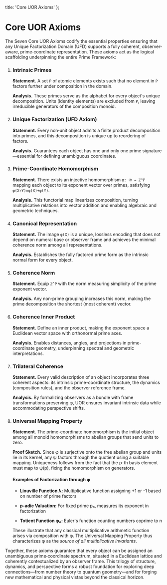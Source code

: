   title: 'Core UOR Axioms'
};

# Core UOR Axioms

The Seven Core UOR Axioms codify the essential properties ensuring
that any Unique Factorization Domain (UFD) supports a fully coherent,
observer‐aware, prime‐coordinate representation. These axioms act as
the logical scaffolding underpinning the entire Prime Framework:

1. ### Intrinsic Primes
   
   **Statement.** A set `P` of atomic elements
   exists such that no element in `P` factors further under
   composition in the domain.
   
   **Analysis.** These primes serve as the alphabet for
   every object's unique decomposition. Units (identity elements) are
   excluded from `P`, leaving irreducible generators of the
   composition monoid.

2. ### Unique Factorization (UFD Axiom)
   
   **Statement.** Every non‑unit object admits a finite
   product decomposition into primes, and this decomposition is unique
   up to reordering of factors.
   
   **Analysis.** Guarantees each object has one and only
   one prime signature—essential for defining unambiguous coordinates.

3. ### Prime-Coordinate Homomorphism
   
   **Statement.** There exists an injective homomorphism
   `φ: 𝒰 → ℤ^P` mapping each object to its exponent
   vector over primes, satisfying `φ(X∘Y)=φ(X)+φ(Y)`.
   
   **Analysis.** This functorial map linearizes
   composition, turning multiplicative relations into vector addition
   and enabling algebraic and geometric techniques.

4. ### Canonical Representation
   
   **Statement.** The image `φ(X)` is a unique,
   lossless encoding that does not depend on numeral base or observer
   frame and achieves the minimal coherence norm among all
   representations.
   
   **Analysis.** Establishes the fully factored prime form
   as the intrinsic normal form for every object.

5. ### Coherence Norm
   
   **Statement.** Equip `ℤ^P` with the
   norm measuring simplicity of the prime exponent vector.
   
   **Analysis.** Any non‑prime grouping increases this
   norm, making the prime decomposition the shortest (most coherent)
   vector.

6. ### Coherence Inner Product
   
   **Statement.** Define
   an inner product, making the exponent space a
   Euclidean vector space with orthonormal prime axes.
   
   **Analysis.** Enables distances, angles, and
   projections in prime-coordinate geometry, underpinning spectral and
   geometric interpretations.

7. ### Trilateral Coherence
   
   **Statement.** Every valid description of an object
   incorporates three coherent aspects: its intrinsic prime-coordinate
   structure, the dynamics (composition rules), and the observer
   reference frame.
   
   **Analysis.** By formalizing observers as a bundle with
   frame transformations preserving φ, UOR ensures invariant intrinsic
   data while accommodating perspective shifts.

8. ### Universal Mapping Property
   
   **Statement.** The prime-coordinate homomorphism is the initial object among all monoid homomorphisms to abelian groups that send units to zero.
   
   **Proof Sketch.** Since φ is surjective onto the free abelian
   group and units lie in its kernel, any ψ factors through the quotient
   using a suitable mapping. Uniqueness follows from the fact that the p-th
   basis element must map to ψ(p), fixing the homomorphism on generators.
   
   #### Examples of Factorization through φ
   
   - **Liouville Function λ:** Multiplicative function assigning +1 or -1 based on number of prime factors
   
   - **p-adic Valuation:** For fixed prime p₀, measures its exponent in factorization
   
   - **Totient Function φ₀:** Euler's function counting numbers coprime to n

   These illustrate that any classical multiplicative arithmetic function
   arises via composition with φ. The Universal Mapping Property thus
   characterizes φ as the *source of all multiplicative invariants*.

Together, these axioms guarantee that every object can be
assigned an unambiguous prime‐coordinate spectrum, situated in a
Euclidean lattice and coherently contextualized by an observer frame.
This trilogy of structure, dynamics, and perspective forms a robust
foundation for exploring deep connections—from number theory to quantum
geometry—and for forging new mathematical and physical vistas beyond
the classical horizon.

